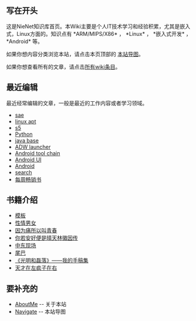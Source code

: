 == 写在开头 ==
这是NieNet知识库首页。本Wiki主要是个人IT技术学习和经验积累，尤其是嵌入式，Linux方面的。知识点有 *ARM/MIPS/X86* ， *Linux* ， *嵌入式开发* ， *Android* 等。

如果你想内容分类浏览本站，请点击本页顶部的 [[Navigate|本站导图]]。

如果你想查看所有的文章，请点击[[wikiword|所有wiki条目]]。

== 最近编辑 ==
最近经常编辑的文章，一般是最近的工作内容或者学习领域。
* [[sae]]
* [[linux apt]]
* [[s5]]
* [[Python]]
* [[java base]]
* [[ADW launcher]]
* [[Android tool chain]]
* [[Android UI]]
* [[Android]]
* [[search]]
*  [[每周畅销书]]

== 书籍介绍 ==
* [[模板]]
* [[性情男女]]
* [[因为痛所以叫青春]]
* [[你若安好便是晴天林徽因传]]
* [[中东现场]]
* [[尾巴]]
* [[《光明和磊落》——我的手稿集]]
* [[天才在左疯子在右]]



== 要补充的 ==
* [[AboutMe]] -- 关于本站
* [[Navigate]] -- 本站导图
